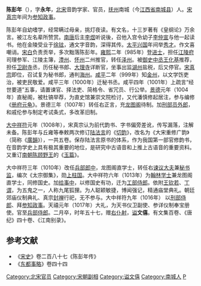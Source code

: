 '''陈彭年'''（{{bd|961年||1017年|catIdx=C}}），字'''永年'''，[[北宋|北宋]]音韵学家、官员，[[抚州|抚州]]南城（今[[江西省|江西省]][[南城县|南城县]]）人。[[宋真宗|宋真宗]]年间为[[参知政事|参知政事]]。

陈彭年自幼嗜学，经常瞒过母亲，挑灯夜读。有文名，十三岁著有《皇纲论》万余言。被江左名辈所赞赏。[[南唐|南唐]]后主[[李煜|李煜]]听说後，召他入宫令幼子[[李仲宣|李仲宣]]与他一起读书。他在金陵受业于[[徐铉|徐铉]]，通文字音韵，深得其传。[[太平兴国|太平兴国]]年间举[[秀才|秀才]]。作文喜嘲诮。[[宋白|宋白]]负责贡举，多次黜落陈彭年。[[雍熙|雍熙]]二年（985年）登[[进士|进士]]，担任[[江陵府|江陵府]]司理参军、江陵主簿，[[澧州|澧州]]、[[怀州|怀州]]二州推官，转任[[泽州|泽州]]。被[[御史中丞|御史中丞]][[王化基|王化基]]推荐，担任[[卫尉寺|卫尉寺]]丞，历任秘书郎、[[大理寺|大理寺]]详断官，坐事出监[[湖州|湖州]]盐税，后又停官。[[宋真宗|宋真宗]]即位，召试复为秘书郎，通判[[海州|海州]]。[[咸平|咸平]]二年（999年）知[[金州|金州]]，以文学饬吏治，被吏民敬爱。咸平三年（1000年）迁秘书丞。咸平四年（1001年）上疏言“经世要道”五事，请置谏官、择法吏、简格令、省冗员、行公举。[[景德|景德]]元年（1004年）直秘阁，被杜镐举荐，为直史馆兼崇文院检讨，又代潘慎修起居注，参与编修《[[册府元龟|册府元龟]]》。景德三年（1007年）转任右正言，充[[龙图阁|龙图阁]]待制。加[[刑部|刑部]][[员外郎|员外郎]]，和戚伦参与制定考试条式，多改革旧制。

[[大中祥符|大中祥符]]元年（1008年），宋真宗认为前代韵书、字书偏旁差讹，传写漏落，注解未备。陈彭年与丘雍等奉敕两次修订[[陆法言|陆法言]]的《[[切韵|切韵]]》，改名为《大宋重修广韵》（简称《[[廣韻|廣韻]]》），一共五卷。保存陆法言原书的体系，作为我国第一部官修韵书，在音韵学史上具有极其重要的地位，是研究中古语音和上推上古语音的重要资料。又重订[[南朝陈|南朝陈]][[顾野王|顾野王]]的《[[玉篇|玉篇]]》。

大中祥符三年（1010年）改任[[兵部郎中|兵部郎中]]，龙图阁直学士，转任右[[谏议大夫|谏议大夫]]兼[[秘书监|秘书监]]，编次《太宗御集》，勋[[上柱国|上柱国]]。大中祥符六年（1013年）为[[翰林学士|翰林学士]]兼龙图阁直学士，同修国史。加[[给事中|给事中]]，以修国史有功，迁为[[工部侍郎|工部侍郎]]。依附[[王钦若|王钦若]]、[[丁谓|丁谓]]，为五鬼之一，人称九尾狐狸。为人聪颖敏捷，博闻强记，精通庙堂典礼。朝廷郊庙仪制典礼、真宗[[封禅|封禅]]行祀，无不参与。大中祥符九年（1016年） 以[[刑部侍郎|刑部侍郎]]、拜[[参知政事|参知政事]]。天禧元年（1017年）大礼，为天书仪卫副使、参详仪制奉宝册使。官至[[兵部侍郎|兵部侍郎]]。二月卒，时年五十七，赠[[右仆射|右仆射]]，[[谥|谥]]'''文僖'''。有文集百卷、《唐纪》四十卷、《江南别录》。

==参考文献==
{{reflist}}
*《[[宋史|宋史]]》卷二百八十七《陈彭年传》
*《[[东都事略|东都事略]]》卷四十四
{{DEFAULTSORT:C}}
[[Category:北宋官员|Category:北宋官员]]
[[Category:宋朝副相|Category:宋朝副相]]
[[Category:谥文僖|Category:谥文僖]]
[[Category:南城人|Category:南城人]]
[[Category:陈姓|P]]